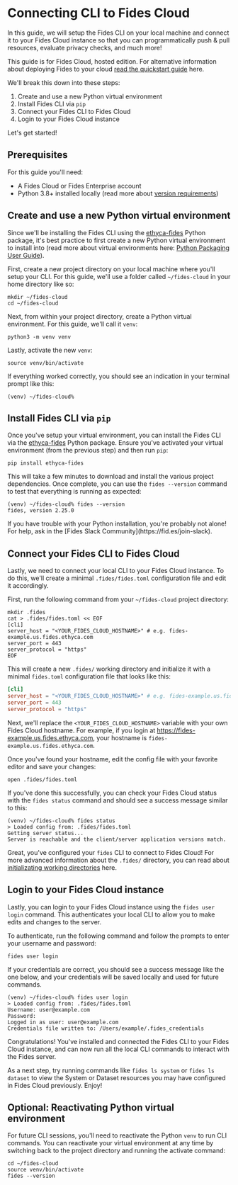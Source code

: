 
# Connecting CLI to Fides Cloud

In this guide, we will setup the Fides CLI on your local machine and connect it to your Fides Cloud instance so that you can programmatically push & pull resources, evaluate privacy checks, and much more!

<Callout emoji="" type="info">This guide is for Fides Cloud, hosted edition. For alternative information about deploying Fides to your cloud [read the quickstart guide](/dev-docs/get-started/) here.</Callout>

We'll break this down into these steps:
1. Create and use a new Python virtual environment
2. Install Fides CLI via ```pip```
3. Connect your Fides CLI to Fides Cloud
4. Login to your Fides Cloud instance

Let's get started!

## Prerequisites
For this guide you'll need:

* A Fides Cloud or Fides Enterprise account
* Python 3.8+ installed locally (read more about [version requirements](/dev-docs/get-started/requirements#version-requirements))

## Create and use a new Python virtual environment

Since we'll be installing the Fides CLI using the [ethyca-fides](https://pypi.org/project/ethyca-fides/) Python package, it's best practice to first create a new Python virtual environment to install into (read more about virtual environments here: [Python Packaging User Guide](https://packaging.python.org/en/latest/guides/installing-using-pip-and-virtual-environments/)).

First, create a new project directory on your local machine where you'll setup your CLI. For this guide, we'll use a folder called ```~/fides-cloud``` in your home directory like so:
```console
mkdir ~/fides-cloud
cd ~/fides-cloud
```

Next, from within your project directory, create a Python virtual environment. For this guide, we'll call it ```venv```: 
```console
python3 -m venv venv
```

Lastly, activate the new `venv`:
```console
source venv/bin/activate
```

If everything worked correctly, you should see an indication in your terminal prompt like this:
```console filename="Example terminal prompt"
(venv) ~/fides-cloud%
```

## Install Fides CLI via ```pip```

Once you've setup your virtual environment, you can install the Fides CLI via the [ethyca-fides](https://pypi.org/project/ethyca-fides/) Python package. Ensure you've activated your virtual environment (from the previous step) and then run ```pip```:
```console
pip install ethyca-fides
```

This will take a few minutes to download and install the various project dependencies. Once complete, you can use the ```fides --version``` command to test that everything is running as expected:
```console
(venv) ~/fides-cloud% fides --version
fides, version 2.25.0
```

<Callout emoji="ⓘ" type="info">
If you have trouble with your Python installation, you're probably not alone! For help, ask in the [Fides Slack Community](https://fid.es/join-slack).
</Callout>

## Connect your Fides CLI to Fides Cloud

Lastly, we need to connect your local CLI to your Fides Cloud instance. To do this, we'll create a minimal ```.fides/fides.toml``` configuration file and edit it accordingly.

First, run the following command from your ```~/fides-cloud``` project directory:
```command
mkdir .fides
cat > .fides/fides.toml << EOF
[cli]
server_host = "<YOUR_FIDES_CLOUD_HOSTNAME>" # e.g. fides-example.us.fides.ethyca.com
server_port = 443
server_protocol = "https"
EOF
```

This will create a new ```.fides/``` working directory and initialize it with a minimal ```fides.toml``` configuration file that looks like this:
```toml filename="Example fides.toml config file"
[cli]
server_host = "<YOUR_FIDES_CLOUD_HOSTNAME>" # e.g. fides-example.us.fides.ethyca.com
server_port = 443
server_protocol = "https"
```

Next, we'll replace the ```<YOUR_FIDES_CLOUD_HOSTNAME>``` variable with your own Fides Cloud hostname. For example, if you login at https://fides-example.us.fides.ethyca.com, your hostname is ```fides-example.us.fides.ethyca.com```.

Once you've found your hostname, edit the config file with your favorite editor and save your changes:
```command
open .fides/fides.toml
```

If you've done this successfully, you can check your Fides Cloud status with the ```fides status``` command and should see a success message similar to this:
```command filename="Example success message"
(venv) ~/fides-cloud% fides status
> Loaded config from: .fides/fides.toml
Getting server status...
Server is reachable and the client/server application versions match.
```

Great, you've configured your ```fides``` CLI to connect to Fides Cloud! For more advanced information about the `.fides/` directory, you can read about [initializating working directories](/dev-docs/cli/init) here.

## Login to your Fides Cloud instance

Lastly, you can login to your Fides Cloud instance using the ```fides user login``` command. This authenticates your local CLI to allow you to make edits and changes to the server.

To authenticate, run the following command and follow the prompts to enter your username and password:
```command
fides user login
```

If your credentials are correct, you should see a success message like the one below, and your credentials will be saved locally and used for future commands.
```command filename="Example login"
(venv) ~/fides-cloud% fides user login
> Loaded config from: .fides/fides.toml
Username: user@example.com
Password: 
Logged in as user: user@example.com
Credentials file written to: /Users/example/.fides_credentials
```

Congratulations! You've installed and connected the Fides CLI to your Fides Cloud instance, and can now run all the local CLI commands to interact with the Fides server.

As a next step, try running commands like ```fides ls system``` or ```fides ls dataset``` to view the System or Dataset resources you may have configured in Fides Cloud previously. Enjoy!

## Optional: Reactivating Python virtual environment

For future CLI sessions, you'll need to reactivate the Python ```venv``` to run CLI commands. You can reactivate your virtual environment at any time by switching back to the project directory and running the activate command:
```console
cd ~/fides-cloud
source venv/bin/activate
fides --version
```